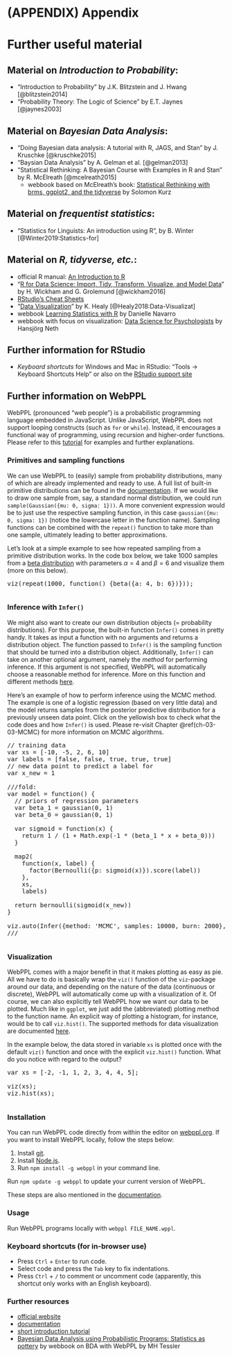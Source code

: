 # (APPENDIX) Appendix {-} 

# Further useful material {#app-90-further-material}

## Material on *Introduction to Probability*:

- "Introduction to Probability" by J.K. Blitzstein and J. Hwang [@blitzstein2014]
- "Probability Theory: The Logic of Science" by E.T. Jaynes [@jaynes2003]

## Material on *Bayesian Data Analysis*:

- "Doing Bayesian data analysis: A tutorial with R, JAGS, and Stan" by J. Kruschke [@kruschke2015] 
- "Baysian Data Analysis" by A. Gelman et al. [@gelman2013]
- "Statistical Rethinking: A Bayesian Course with Examples in R and Stan" by R. McElreath [@mcelreath2015]
  -  webbook based on McElreath's book: [Statistical Rethinking with brms, ggplot2, and the tidyverse](https://bookdown.org/ajkurz/Statistical_Rethinking_recoded/) by Solomon Kurz

## Material on *frequentist statistics*:

- "Statistics for Linguists: An introduction using R", by B. Winter [@Winter2019:Statistics-for]

## Material on *R, tidyverse, etc.*:
  
- official R manual: [An Introduction to R](https://colinfay.me/intro-to-r/)
- "[R for Data Science: Import, Tidy, Transform, Visualize, and Model Data](https://r4ds.had.co.nz)" by H. Wickham and G. Grolemund [@wickham2016]
- [RStudio's Cheat Sheets](https://rstudio.com/resources/cheatsheets/)
- "[Data Visualization](https://socviz.co)" by K. Healy [@Healy2018:Data-Visualizat]
- webbook [Learning Statistics with R](https://learningstatisticswithr.com) by Danielle Navarro
- webbook with focus on visualization: [Data Science for Psychologists](https://bookdown.org/hneth/ds4psy/) by Hansjörg Neth

## Further information for RStudio

- *Keyboard shortcuts* for Windows and Mac in RStudio: "Tools -> Keyboard Shortcuts Help" or also on the [RStudio support site](https://support.rstudio.com/hc/en-us/articles/200711853-Keyboard-Shortcuts)

## Further information on WebPPL

WebPPL (pronounced "web people") is a probabilistic programming language embedded in JavaScript. Unlike JavaScript, WebPPL does not support
looping constructs (such as `for` or `while`). Instead, it encourages a functional way of programming, using recursion and higher-order functions. Please refer to this [tutorial](http://www.problang.org/chapters/app-06-intro-to-webppl.html) for examples and further explanations.

### Primitives and sampling functions

We can use WebPPL to (easily) sample from probability distributions, many of which are already implemented and ready to use. A full list of built-in primitive distributions can be found in the [documentation](https://webppl.readthedocs.io/en/master/distributions.html#primitives). If we would like to draw one sample from, say, a standard normal distribution, we could run `sample(Gaussian({mu: 0, sigma: 1}))`. A more convenient expression would be to just use the respective sampling function, in this case `gaussian({mu: 0, sigma: 1})` (notice the lowercase letter in the function name). Sampling functions can be combined with the `repeat()` function to take more than one sample, ultimately leading to better approximations. 

Let's look at a simple example to see how repeated sampling from a primitive distribution works. In the code box below, we take $1000$ samples from a [beta distribution](#app-91-distributions-beta) with parameters $\alpha = 4$ and $\beta = 6$ and visualize them (more on this below).

<pre class="webppl">
viz(repeat(1000, function() {beta({a: 4, b: 6})}));
</pre>

<pre class=" CodeMirror-line " role="presentation">
</pre>


<script>
// find all <pre> elements and set up the editor on them
var preEls = Array.prototype.slice.call(document.getElementsByClassName("webppl"));
preEls.map(function(el) { console.log(el); editor.setup(el, {language: 'webppl'}); });
</script> 


### Inference with `Infer()`

We might also want to create our own distribution objects (= probability distributions). For this purpose, the built-in function `Infer()` comes in pretty handy. It takes as input a function with no arguments and returns a distribution object. The function passed to `Infer()` is the sampling function that should be turned into a distribution object. Additionally, `Infer()` can take on another optional argument, namely the *method* for performing inference. If this argument is not specified, WebPPL will automatically choose a reasonable method for inference. More on this function and different methods [here](https://webppl.readthedocs.io/en/master/inference/index.html).

Here's an example of how to perform inference using the MCMC method. The example is one of a logistic regression (based on very little data) and the model returns samples from the posterior predictive distribution for a previously unseen data point. Click on the yellowish box to check what the code does and how `Infer()` is used. Please re-visit Chapter \@ref(ch-03-03-MCMC) for more information on MCMC algorithms.

<pre class="webppl">
// training data 
var xs = [-10, -5, 2, 6, 10]
var labels = [false, false, true, true, true]
// new data point to predict a label for
var x_new = 1

///fold:
var model = function() {
  // priors of regression parameters
  var beta_1 = gaussian(0, 1)
  var beta_0 = gaussian(0, 1)

  var sigmoid = function(x) {
    return 1 / (1 + Math.exp(-1 * (beta_1 * x + beta_0)))
  }

  map2(
    function(x, label) {
      factor(Bernoulli({p: sigmoid(x)}).score(label))
    },
    xs,
    labels)

  return bernoulli(sigmoid(x_new))
}

viz.auto(Infer({method: 'MCMC', samples: 10000, burn: 2000}, model))
///
</pre>

<pre class=" CodeMirror-line " role="presentation">
</pre>


<script>
// find all <pre> elements and set up the editor on them
var preEls = Array.prototype.slice.call(document.getElementsByClassName("webppl"));
preEls.map(function(el) { console.log(el); editor.setup(el, {language: 'webppl'}); });
</script> 

### Visualization

WebPPL comes with a major benefit in that it makes plotting as easy as pie. All we have to do is basically wrap the `viz()` function of the `viz`-package around our data, and depending on the nature of the data (continuous or discrete), WebPPL will automatically come up with a visualization of it. Of course, we can also explicitly tell WebPPL how we want our data to be plotted. Much like in `ggplot`, we just add the (abbreviated) plotting method to the function name. An explicit way of plotting a histogram, for instance, would be to call `viz.hist()`. The supported methods for data visualization are documented [here](https://github.com/probmods/webppl-viz). 

In the example below, the data stored in variable `xs` is plotted once with the default `viz()` function and once with the explicit `viz.hist()` function. What do you notice with regard to the output?

<pre class="webppl">
var xs = [-2, -1, 1, 2, 3, 4, 4, 5]; 

viz(xs);
viz.hist(xs);
</pre>

<pre class=" CodeMirror-line " role="presentation">
</pre>


<script>
// find all <pre> elements and set up the editor on them
var preEls = Array.prototype.slice.call(document.getElementsByClassName("webppl"));
preEls.map(function(el) { console.log(el); editor.setup(el, {language: 'webppl'}); });
</script> 


### Installation

You can run WebPPL code directly from within the editor on [webppl.org](http://webppl.org/). If you want to install WebPPL locally, follow the steps below:

1. Install [git](https://git-scm.com/downloads).
2. Install [Node.js](https://nodejs.org/en/).
3. Run `npm install -g webppl` in your command line.

Run `npm update -g webppl` to update your current version of WebPPL.

These steps are also mentioned in the [documentation](https://webppl.readthedocs.io/en/master/installation.html).

### Usage

Run WebPPL programs locally with `webppl FILE_NAME.wppl`.

### Keyboard shortcuts (for in-browser use)

- Press `Ctrl` + `Enter` to run code.
- Select code and press the `Tab` key to fix indentations.
- Press `Ctrl` + `/` to comment or uncomment code (apparently, this shortcut only works with an English keyboard).

### Further resources

- [official website](http://webppl.org)
- [documentation](http://docs.webppl.org/en/master/)
- [short introduction tutorial](http://www.problang.org/chapters/app-06-intro-to-webppl.html)
- [Bayesian Data Analysis using Probabilistic Programs: Statistics as pottery](https://mhtess.github.io/bdappl/) by webbook on BDA with WebPPL by MH Tessler
